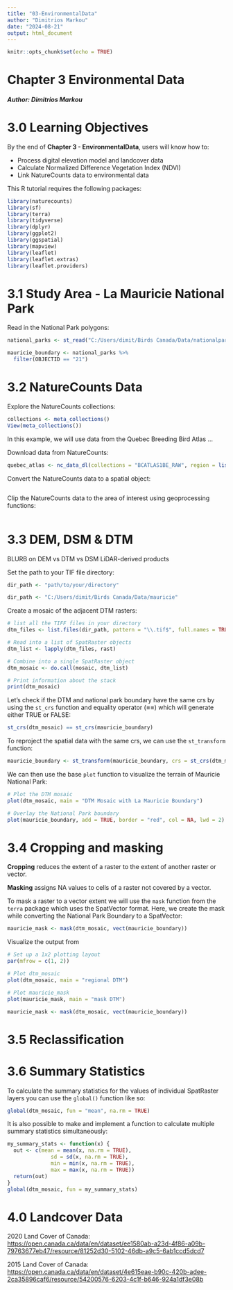 ```yaml
---
title: "03-EnvironmentalData"
author: "Dimitrios Markou"
date: "2024-08-21"
output: html_document
---
```


```r
knitr::opts_chunk$set(echo = TRUE)
```

# Chapter 3 Environmental Data

##### Author: Dimitrios Markou

# 3.0 Learning Objectives

By the end of **Chapter 3 - EnvironmentalData**, users will know how to:

-   Process digital elevation model and landcover data
-   Calculate Normalized Difference Vegetation Index (NDVI)
-   Link NatureCounts data to environmental data

This R tutorial requires the following packages:

```r
library(naturecounts)
library(sf)
library(terra)
library(tidyverse)
library(dplyr)
library(ggplot2)
library(ggspatial)
library(mapview)
library(leaflet)
library(leaflet.extras)
library(leaflet.providers)
```

# 3.1 Study Area - La Mauricie National Park

Read in the National Park polygons:

```r
national_parks <- st_read("C:/Users/dimit/Birds Canada/Data/nationalparks/vw_Places_Public_lieux_public_APCA.shp")
```

```r
mauricie_boundary <- national_parks %>%
  filter(OBJECTID == "21")
```

# 3.2 NatureCounts Data

Explore the NatureCounts collections:

```r
collections <- meta_collections()
View(meta_collections())
```

In this example, we will use data from the Quebec Breeding Bird Atlas ...

Download data from NatureCounts:

```r
quebec_atlas <- nc_data_dl(collections = "BCATLAS1BE_RAW", region = list(subnational2 = "CA.BC.CP"), username = "testuser", info = "spatial_data_tutorial")
```

Convert the NatureCounts data to a spatial object:

```r

```

Clip the NatureCounts data to the area of interest using geoprocessing functions:

```r

```

# 3.3 DEM, DSM & DTM

BLURB on DEM vs DTM vs DSM LiDAR-derived products

Set the path to your TIF file directory:

```r
dir_path <- "path/to/your/directory"
```

```r
dir_path <- "C:/Users/dimit/Birds Canada/Data/mauricie"
```

Create a mosaic of the adjacent DTM rasters:

```r
# list all the TIFF files in your directory
dtm_files <- list.files(dir_path, pattern = "\\.tif$", full.names = TRUE)

# Read into a list of SpatRaster objects
dtm_list <- lapply(dtm_files, rast)

# Combine into a single SpatRaster object
dtm_mosaic <- do.call(mosaic, dtm_list)

# Print information about the stack
print(dtm_mosaic)
```

Let's check if the DTM and national park boundary have the same crs by using the `st_crs` function and equality operator (**==**) which will generate either TRUE or FALSE:

```r
st_crs(dtm_mosaic) == st_crs(mauricie_boundary)
```

To reproject the spatial data with the same crs, we can use the `st_transform` function:

```r
mauricie_boundary <- st_transform(mauricie_boundary, crs = st_crs(dtm_mosaic))
```

We can then use the base `plot` function to visualize the terrain of Mauricie National Park:

```r
# Plot the DTM mosaic
plot(dtm_mosaic, main = "DTM Mosaic with La Mauricie Boundary")

# Overlay the National Park boundary
plot(mauricie_boundary, add = TRUE, border = "red", col = NA, lwd = 2)
```

# 3.4 Cropping and masking

**Cropping** reduces the extent of a raster to the extent of another raster or vector.

**Masking** assigns NA values to cells of a raster not covered by a vector.

To mask a raster to a vector extent we will use the `mask` function from the `terra` package which uses the SpatVector format. Here, we create the mask while converting the National Park Boundary to a SpatVector: 
```r
mauricie_mask <- mask(dtm_mosaic, vect(mauricie_boundary))
```
Visualize the output from 

```r
# Set up a 1x2 plotting layout
par(mfrow = c(1, 2))

# Plot dtm_mosaic
plot(dtm_mosaic, main = "regional DTM")

# Plot mauricie_mask
plot(mauricie_mask, main = "mask DTM")
```




```r
mauricie_mask <- mask(dtm_mosaic, vect(mauricie_boundary))
```

# 3.5 Reclassification 

# 3.6 Summary Statistics

To calculate the summary statistics for the values of individual SpatRaster layers you can use the `global()` function like so:

```r
global(dtm_mosaic, fun = "mean", na.rm = TRUE)
```

It is also possible to make and implement a function to calculate multiple summary statistics simultaneously:

```r
my_summary_stats <- function(x) {
  out <- c(mean = mean(x, na.rm = TRUE), 
              sd = sd(x, na.rm = TRUE), 
              min = min(x, na.rm = TRUE), 
              max = max(x, na.rm = TRUE))
  return(out)
}
global(dtm_mosaic, fun = my_summary_stats)
```

# 4.0 Landcover Data

2020 Land Cover of Canada: <https://open.canada.ca/data/en/dataset/ee1580ab-a23d-4f86-a09b-79763677eb47/resource/81252d30-5102-46db-a9c5-6ab1ccd5dcd7>

2015 Land Cover of Canada: <https://open.canada.ca/data/en/dataset/4e615eae-b90c-420b-adee-2ca35896caf6/resource/54200576-6203-4c1f-b646-924a1df3e08b>


